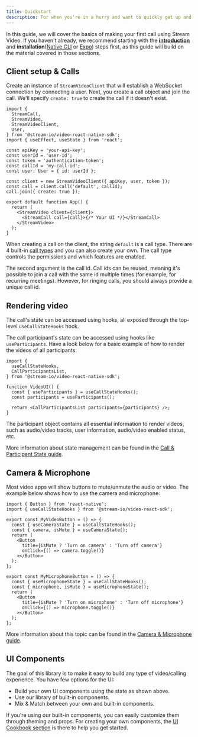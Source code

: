 ```yaml
---
title: Quickstart
description: For when you're in a hurry and want to quickly get up and running
---
```


In this guide, we will cover the basics of making your first call using Stream Video.
If you haven't already, we recommend starting with the **[introduction](../../)** and **installation**([Native CLI](../installation/react-native) or [Expo](../installation/expo)) steps first, as this guide will build on the material covered in those sections.

## Client setup & Calls

Create an instance of `StreamVideoClient` that will establish a WebSocket connection by connecting a user. Next, you create a call object and join the call. We'll specify `create: true` to create the call if it doesn't exist.

```tsx
import {
  StreamCall,
  StreamVideo,
  StreamVideoClient,
  User,
} from '@stream-io/video-react-native-sdk';
import { useEffect, useState } from 'react';

const apiKey = 'your-api-key';
const userId = 'user-id';
const token = 'authentication-token';
const callId = 'my-call-id';
const user: User = { id: userId };

const client = new StreamVideoClient({ apiKey, user, token });
const call = client.call('default', callId);
call.join({ create: true });

export default function App() {
  return (
    <StreamVideo client={client}>
      <StreamCall call={call}>{/* Your UI */}</StreamCall>
    </StreamVideo>
  );
}
```

When creating a call on the client, the string `default` is a call type. There are 4 built-in [call types](../../core/configuring-call-types/) and you can also create your own.
The call type controls the permissions and which features are enabled.

The second argument is the call id. Call ids can be reused, meaning it's possible to join a call with the same id multiple times (for example, for recurring meetings). However, for ringing calls, you should always provide a unique call id.

## Rendering video

The call's state can be accessed using hooks, all exposed through the top-level `useCallStateHooks` hook.

The call participant's state can be accessed using hooks like `useParticipants`. Have a look below for a basic example of how to render the videos of all participants:

```tsx
import {
  useCallStateHooks,
  CallParticipantsList,
} from '@stream-io/video-react-native-sdk';

function VideoUI() {
  const { useParticipants } = useCallStateHooks();
  const participants = useParticipants();

  return <CallParticipantsList participants={participants} />;
}
```

The participant object contains all essential information to render videos, such as audio/video tracks, user information, audio/video enabled status, etc.

More information about state management can be found in the [Call & Participant State guide](../../core/call-and-participant-state).

## Camera & Microphone

Most video apps will show buttons to mute/unmute the audio or video. The example below shows how to use the camera and microphone:

```tsx
import { Button } from 'react-native';
import { useCallStateHooks } from '@stream-io/video-react-sdk';

export const MyVideoButton = () => {
  const { useCameraState } = useCallStateHooks();
  const { camera, isMute } = useCameraState();
  return (
    <Button
      title={isMute ? 'Turn on camera' : 'Turn off camera'}
      onClick={() => camera.toggle()}
    ></Button>
  );
};

export const MyMicrophoneButton = () => {
  const { useMicrophoneState } = useCallStateHooks();
  const { microphone, isMute } = useMicrophoneState();
  return (
    <Button
      title={isMute ? 'Turn on microphone' : 'Turn off microphone'}
      onClick={() => microphone.toggle()}
    ></Button>
  );
};
```

More information about this topic can be found in the [Camera & Microphone guide](../../core/camera-and-microphone).

## UI Components

The goal of this library is to make it easy to build any type of video/calling experience. You have few options for the UI:

- Build your own UI components using the state as shown above.
- Use our library of built-in components.
- Mix & Match between your own and built-in components.

If you're using our built-in components, you can easily customize them through theming and props. For creating your own components, the [UI Cookbook section](../../ui-cookbook/overview) is there to help you get started.
